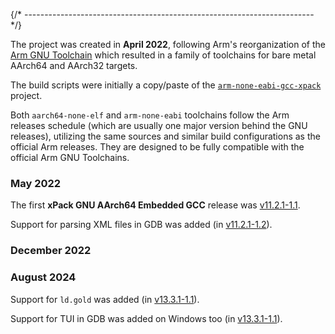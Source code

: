 

{/* ------------------------------------------------------------------------ */}

The project was created in **April 2022**,
following Arm's reorganization of
the [Arm GNU Toolchain](https://developer.arm.com/Tools%20and%20Software/GNU%20Toolchain)
which resulted in a family of toolchains for bare metal AArch64 and AArch32 targets.

The build scripts were initially a copy/paste of the
[`arm-none-eabi-gcc-xpack`](https://github.com/xpack-dev-tools/arm-none-eabi-gcc-xpack/) project.

Both `aarch64-none-elf` and `arm-none-eabi` toolchains follow the Arm
releases schedule (which are usually one major version behind the GNU releases),
utilizing the same sources and similar build configurations as the
official Arm releases. They are designed to be fully compatible
with the official Arm GNU Toolchains.

### May 2022

The first **xPack GNU AArch64 Embedded GCC** release was
[v11.2.1-1.1](/blog/2022/05/15/aarch64-none-elf-gcc-v11-2-1-1-1-released/).

Support for  parsing XML files in GDB was added
(in [v11.2.1-1.2](/blog/2022/05/31/aarch64-none-elf-gcc-v11-2-1-1-2-released/)).

### December 2022

<HistoryXBBv5/>

### August 2024

<HistoryRestructuring/>

Support for `ld.gold` was added
(in [v13.3.1-1.1](/blog/2024/08/15/aarch64-none-elf-gcc-v13-3-1-1-1-released/)).

Support for TUI in GDB was added on Windows too (in [v13.3.1-1.1](/blog/2024/08/15/aarch64-none-elf-gcc-v13-3-1-1-1-released/)).
